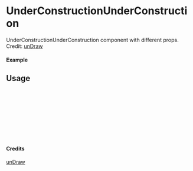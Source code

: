 
<Meta of={UnderConstructionUnderConstruction} title="unDraw/UnderConstructionUnderConstruction" />

# UnderConstructionUnderConstruction

UnderConstructionUnderConstruction component with different props.
Credit: [unDraw](https://undraw.co/illustrations)

#### Example

<Canvas of={UnderConstructionUnderConstruction.Primary} />

## Usage

```ts
import { UnderConstructionUnderConstruction } from "yadl-ui";

const Example = () => {
  return (
      <UnderConstructionUnderConstruction />
  );
};

export default Example;
```

#### Credits
[unDraw](https://undraw.co/illustrations)
